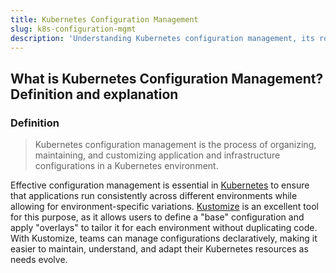 ```yaml
---
title: Kubernetes Configuration Management
slug: k8s-configuration-mgmt
description: 'Understanding Kubernetes configuration management, its role in Kubernetes application deployment, and how it simplifies the process of organizing, maintaining, and customizing application and infrastructure configurations'
---
```


## What is Kubernetes Configuration Management? Definition and explanation

### Definition

> Kubernetes configuration management is the process of organizing, maintaining, and customizing application and infrastructure configurations in a Kubernetes environment.

Effective configuration management is essential in [Kubernetes](/docs/glossary/kubernetes/) to ensure that applications run consistently across different environments while allowing for environment-specific variations. [Kustomize](/docs/glossary/kustomize) is an excellent tool for this purpose, as it allows users to define a "base" configuration and apply "overlays" to tailor it for each environment without duplicating code. With Kustomize, teams can manage configurations declaratively, making it easier to maintain, understand, and adapt their Kubernetes resources as needs evolve.
